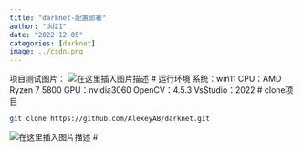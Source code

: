 ```yaml
---
title: "darknet-配置部署"
author: "dd21"
date: "2022-12-05" 
categories: [darknet]
image: ../csdn.png
---
```



项目测试图片：
![在这里插入图片描述](https://img-blog.csdnimg.cn/f0241aa487e64b3d9a83836084acff3f.png?x-oss-process=image/watermark,type_d3F5LXplbmhlaQ,shadow_50,text_Q1NETiBA5aSn5q-beg==,size_20,color_FFFFFF,t_70,g_se,x_16)
# 运行环境
系统：win11
CPU：AMD Ryzen 7 5800
GPU：nvidia3060
OpenCV：4.5.3
VsStudio：2022
# clone项目
```bash
git clone https://github.com/AlexeyAB/darknet.git
```
![在这里插入图片描述](https://img-blog.csdnimg.cn/dbe3b3efba6d46819c198c558951eccd.png?x-oss-process=image/watermark,type_d3F5LXplbmhlaQ,shadow_50,text_Q1NETiBA5aSn5q-beg==,size_20,color_FFFFFF,t_70,g_se,x_16)
# 
